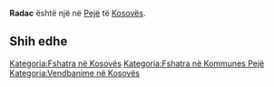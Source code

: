 {{Fshat në 
 | Emri                = Radac
 | EmriAlt                = 
 | NAME_SHORT_FORM=      
 | NAME_GENERIC=      
 | NAME_SORT_NAME_RO=      RADAC
 | FULL_NAME_RO = Radac
 | FULL_NAME_ND_RO=Radac
 | SORT_NAME_RG=RADAC
 | FULL_NAME_RG=Radac
 | FULL_NAME_ND_RG=Radac
 | SRP_NAME_SHORT_FORM=      
 | SRP_NAME_GENERIC=      
 | SRP_NAME_SORT_NAME_RO=      
 | SRP_FULL_NAME_RO = 
 | SRP_FULL_NAME_ND_RO=
 | SRP_SORT_NAME_RG=
 | SRP_FULL_NAME_RG=
 | SRP_FULL_NAME_ND_RG=
 | Emri (Rasa dhanore) = 
 | Figura              = 
 | Shteti              = Kosovo
 | Komuna              = Pejë
 | Kodi postar         = 
 | Sipërfaqja          = 

 | Popullsia           = 

 | Regj. i popullsisë  = 
 | Dend. e popullsisë  = 
 | Faqja zyrtare       = 
 <!--- Koordinatat ----> 
 | Gjerësia            = 42.736111
 | Gjatësia            = 20.322222
 | Lartësia            = 
}}
'''Radac''' është një [[]] në [[Pejë]] të [[Kosovës]].

<!-- == Gjeografia == -->
<!-- == Historia == -->
<!-- == Demografia == -->
== Shih edhe ==
{{Komuna Pejë}}
{{Kosovo-Administrata-Cung}}

[[Kategoria:Fshatra në Kosovës]]
[[Kategoria:Fshatra në Kommunes Pejë]]
[[Kategoria:Vendbanime në Kosovës]]